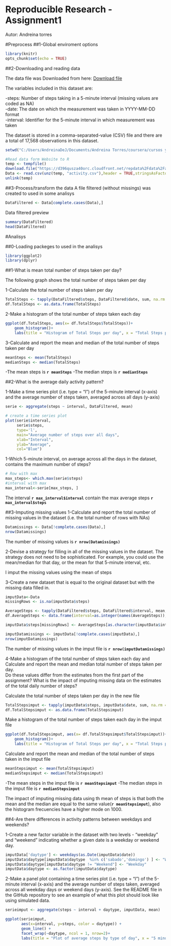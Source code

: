 Reproducible Research - Assignment1
========================================
Autor: Andreina torres

#Preprocess
##1-Global enviroment options

```{r}
library(knitr)
opts_chunk$set(echo = TRUE)
```


##2-Downloading and reading data

The data file was Downloaded from here: [Download file](https://d396qusza40orc.cloudfront.net/repdata%2Fdata%2Factivity.zip)

The variables included in this dataset are:

-steps: Number of steps taking in a 5-minute interval (missing values are coded as NA)  
-date: The date on which the measurement was taken in YYYY-MM-DD format  
-interval: Identifier for the 5-minute interval in which measurement was taken  

The dataset is stored in a comma-separated-value (CSV) file and there are a total of 17,568 observations in this dataset.

``` {r}
setwd("C:/Users/AndreinaDeJ/Documents/Andreina Torres/coursera/cursos y cursera/Coursera/data scientits specialization/5-Reproducible research/week2/asigment")

#Read data form Website to R
temp <- tempfile()
download.file("https://d396qusza40orc.cloudfront.net/repdata%2Fdata%2Factivity.zip",temp)
Data <- read.csv(unz(temp, "activity.csv"),header = TRUE,stringsAsFactors = FALSE,na.strings = "NA")
unlink(temp)
```

##3-Process/transform the data 
A file filtered (without missings) was created to used in some analisys

```{r}
DataFiltered <- Data[complete.cases(Data),]
```

Data filtered preview
```{r}
summary(DataFiltered)
head(DataFiltered)
```


#Analisys

##0-Loading packeges to used in the analisys

```{r}
library(ggplot2)
library(dplyr)
```

##1-What is mean total number of steps taken per day?

The following graph shows the total number of steps taken per day

1-Calculate the total number of steps taken per day
```{r}
TotalSteps <- tapply(DataFiltered$steps, DataFiltered$date, sum, na.rm = TRUE, simplify = T)
df.TotalSteps <- as.data.frame(TotalSteps)
```

2-Make a histogram of the total number of steps taken each day
```{r}
ggplot(df.TotalSteps, aes(x= df.TotalSteps$TotalSteps))+
    geom_histogram()+
    labs(title = "Histogram of Total Steps per day", x = "Total Steps per day", y = "Frequency")
```

3-Calculate and report the mean and median of the total number of steps taken per day

```{r}
meanSteps <- mean(TotalSteps)
medianSteps <- median(TotalSteps)
```

-The mean steps is **`r meanSteps`**
-The median steps is **`r medianSteps`**


##2-What is the average daily activity pattern?

1-Make a time series plot (i.e. type = "l") of the 5-minute interval (x-axis) and the average number of steps taken, averaged across all days (y-axis)


```{r}
serie <- aggregate(steps ~ interval, DataFiltered, mean)

# create a time series plot 
plot(serie$interval, 
     serie$steps, 
     type='l', 
     main="Average number of steps over all days", 
     xlab="Interval", 
     ylab="Average", 
     col="Blue")

```


1-Which 5-minute interval, on average across all the days in the dataset, contains the maximum number of steps?
```{r}
# Row with max
max_steps<- which.max(serie$steps)
#interval with max
max_interval<-serie[max_steps, ]
```

The interval **`r max_interval$interval`**  contain the max average steps **`r max_interval$steps`**


##3-Imputing missing values
1-Calculate and report the total number of missing values in the dataset (i.e. the total number of rows with NAs)

```{r}
Datamissings <- Data[!complete.cases(Data),]
nrow(Datamissings)
```

The number of missing values is **`r nrow(Datamissings)`**

2-Devise a strategy for filling in all of the missing values in the dataset. The strategy does not need to be sophisticated. For example, you could use the mean/median for that day, or the mean for that 5-minute interval, etc.

I imput the missing values using the mean of steps

3-Create a new dataset that is equal to the original dataset but with the missing data filled in.

```{r}
imputData<-Data
missingRows <- is.na(imputData$steps)

AverageSteps <- tapply(DataFiltered$steps, DataFiltered$interval, mean, na.rm = TRUE, simplify = T)
df.AverageSteps <- data.frame(interval=as.integer(names(AverageSteps)), avgStep=AverageSteps)

imputData$steps[missingRows] <- AverageSteps[as.character(imputData$interval[missingRows])]

imputDatamissings <- imputData[!complete.cases(imputData),]
nrow(imputDatamissings)
```

The number of missing values in the imput file is **`r nrow(imputDatamissings)`**


4-Make a histogram of the total number of steps taken each day and Calculate and report the mean and median total number of steps taken per day.  
Do these values differ from the estimates from the first part of the assignment? What is the impact of imputing missing data on the estimates of the total daily number of steps?

Calculate the total number of steps taken per day in the new file
```{r}
TotalStepsimput <- tapply(imputData$steps, imputData$date, sum, na.rm = TRUE, simplify = T)
df.TotalStepsimput <- as.data.frame(TotalStepsimput)
```

Make a histogram of the total number of steps taken each day in the imput file
```{r}
ggplot(df.TotalStepsimput, aes(x= df.TotalStepsimput$TotalStepsimput))+
    geom_histogram()+
    labs(title = "Histogram of Total Steps per day", x = "Total Steps per day in the imput file", y = "Frequency")
```


Calculate and report the mean and median of the total number of steps taken in the imput file

```{r}
meanStepsimput <- mean(TotalStepsimput)
medianStepsimput <- median(TotalStepsimput)
```

-The mean steps in the imput file is **`r meanStepsimput`**
-The median steps in the imput file is **`r medianStepsimput`**

The impact of imputing missing data using th mean of steps is that both the mean and the median are equal to the same value(**`r meanStepsimput`**), also the histogram frecuencies have a higher mode on 1000.


##4-Are there differences in activity patterns between weekdays and weekends?

1-Create a new factor variable in the dataset with two levels - "weekday" and "weekend" indicating whether a given date is a weekday or weekend day.

```{r}
imputData['daytype'] <- weekdays(as.Date(imputData$date))
imputData$daytype[imputData$daytype  %in% c('sabado','domingo') ] <- "Weekend"
imputData$daytype[imputData$daytype != "Weekend"] <- "Weekday"
imputData$daytype <- as.factor(imputData$daytype)

```



2-Make a panel plot containing a time series plot (i.e. type = "l") of the 5-minute interval (x-axis) and the average number of steps taken, averaged across all weekday days or weekend days (y-axis). See the README file in the GitHub repository to see an example of what this plot should look like using simulated data.

```{r}
serieimput <- aggregate(steps ~ interval + daytype, imputData, mean)

ggplot(serieimput, 
       aes(x=interval, y=steps, color = daytype)) +
       geom_line() +
       facet_wrap(~daytype, ncol = 1, nrow=2)+
       labs(title = "Plot of average steps by type of day", x = "5 minute interval", y = "Average")

```

